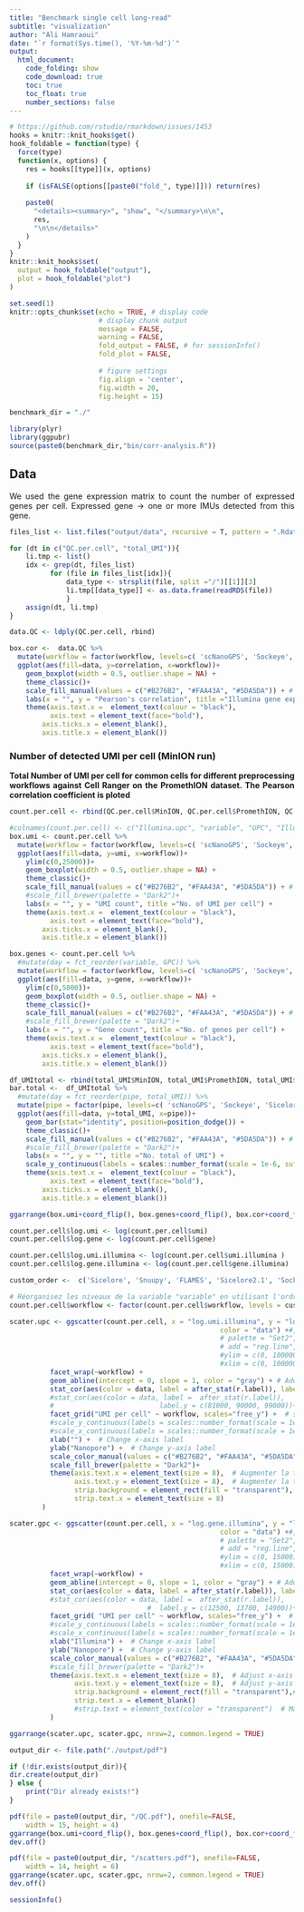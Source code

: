 ```yaml
---
title: "Benchmark single cell long-read"
subtitle: "visualization"
author: "Ali Hamraoui"
date: "`r format(Sys.time(), '%Y-%m-%d')`"
output:
  html_document:
    code_folding: show
    code_download: true
    toc: true
    toc_float: true
    number_sections: false
---
```


<style>
body {
text-align: justify}
</style>

<!-- Automatically computes and prints in the output the running time for any code chunk -->
```r
# https://github.com/rstudio/rmarkdown/issues/1453
hooks = knitr::knit_hooks$get()
hook_foldable = function(type) {
  force(type)
  function(x, options) {
    res = hooks[[type]](x, options)
    
    if (isFALSE(options[[paste0("fold_", type)]])) return(res)
    
    paste0(
      "<details><summary>", "show", "</summary>\n\n",
      res,
      "\n\n</details>"
    )
  }
}
knitr::knit_hooks$set(
  output = hook_foldable("output"),
  plot = hook_foldable("plot")
)
```

<!-- Set default parameters for all chunks -->
```r
set.seed(1)
knitr::opts_chunk$set(echo = TRUE, # display code
                      # display chunk output
                      message = FALSE,
                      warning = FALSE,
                      fold_output = FALSE, # for sessionInfo()
                      fold_plot = FALSE,
                      
                      # figure settings
                      fig.align = 'center',
                      fig.width = 20,
                      fig.height = 15)
```


```r
benchmark_dir = "./"

library(plyr)
library(ggpubr)
source(paste0(benchmark_dir,"bin/corr-analysis.R"))
```

## Data
We used the gene expression matrix to count the number of expressed genes per cell. Expressed gene -> one or more IMUs detected from this gene.

```r
files_list <- list.files("output/data", recursive = T, pattern = ".Rdata", full.names=TRUE)

for (dt in c("QC.per.cell", "total_UMI")){
    li.tmp <- list()
    idx <- grep(dt, files_list)
          for (file in files_list[idx]){
              data_type <- strsplit(file, split ="/")[[1]][3]
              li.tmp[[data_type]] <- as.data.frame(readRDS(file))
              }
    assign(dt, li.tmp)
}

data.QC <- ldply(QC.per.cell, rbind)
```

```r
box.cor <-  data.QC %>%
  mutate(workflow = factor(workflow, levels=c( 'scNanoGPS', 'Sockeye', 'Sicelore2.1', 'FLAMES', 'Snuupy', 'Sicelore'))) %>%
  ggplot(aes(fill=data, y=correlation, x=workflow))+
    geom_boxplot(width = 0.5, outlier.shape = NA) +
    theme_classic()+
    scale_fill_manual(values = c("#B276B2", "#FAA43A", "#5DA5DA")) + # Change the colors 5DA5DA
    labs(x = "", y = "Pearson's correlation", title ="Illumina gene expression correlation" ) +
    theme(axis.text.x =  element_text(colour = "black"),
          axis.text = element_text(face="bold"),
        axis.ticks.x = element_blank(),
        axis.title.x = element_blank()) 
```


### Number of detected UMI per cell (MinION run) 

**Total Number of UMI per cell for common cells for different preprocessing workflows against Cell Ranger on the PromethION dataset. The Pearson correlation coefficient is ploted**

```r
count.per.cell <- rbind(QC.per.cell$MinION, QC.per.cell$PromethION, QC.per.cell$Spatial)
```


```r
#colnames(count.per.cell) <- c("Illumina.upc", "variable", "UPC", "Illumina.gpc", "GPC", "data")
box.umi <- count.per.cell %>%
  mutate(workflow = factor(workflow, levels=c( 'scNanoGPS', 'Sockeye', 'Sicelore2.1', 'FLAMES', 'Snuupy', 'Sicelore'))) %>%
  ggplot(aes(fill=data, y=umi, x=workflow))+
    ylim(c(0,25000))+
    geom_boxplot(width = 0.5, outlier.shape = NA) +
    theme_classic()+
    scale_fill_manual(values = c("#B276B2", "#FAA43A", "#5DA5DA")) + # Change the colors 5DA5DA
    #scale_fill_brewer(palette = "Dark2")+
    labs(x = "", y = "UMI count", title ="No. of UMI per cell") +
    theme(axis.text.x =  element_text(colour = "black"),
          axis.text = element_text(face="bold"),
        axis.ticks.x = element_blank(),
        axis.title.x = element_blank()) 
```

```r
box.genes <- count.per.cell %>%
  #mutate(day = fct_reorder(variable, GPC)) %>%
  mutate(workflow = factor(workflow, levels=c( 'scNanoGPS', 'Sockeye', 'Sicelore2.1', 'FLAMES', 'Snuupy', 'Sicelore'))) %>%
  ggplot(aes(fill=data, y=gene, x=workflow))+
    ylim(c(0,5000))+
    geom_boxplot(width = 0.5, outlier.shape = NA) +
    theme_classic()+
    scale_fill_manual(values = c("#B276B2", "#FAA43A", "#5DA5DA")) + # Change the colors 5DA5DA
    #scale_fill_brewer(palette = "Dark2")+
    labs(x = "", y = "Gene count", title ="No. of genes per cell") +
    theme(axis.text.x =  element_text(colour = "black"),
          axis.text = element_text(face="bold"),
        axis.ticks.x = element_blank(),
        axis.title.x = element_blank())
```

```r
df_UMItotal <- rbind(total_UMI$MinION, total_UMI$PromethION, total_UMI$Spatial)
bar.total <-  df_UMItotal %>%
  #mutate(day = fct_reorder(pipe, total_UMI)) %>%
  mutate(pipe = factor(pipe, levels=c( 'scNanoGPS', 'Sockeye', 'Sicelore2.1', 'FLAMES', 'Snuupy', 'Sicelore'))) %>%
  ggplot(aes(fill=data, y=total_UMI, x=pipe))+
    geom_bar(stat="identity", position=position_dodge()) +
    theme_classic()+
    scale_fill_manual(values = c("#B276B2", "#FAA43A", "#5DA5DA")) + # Change the colors 5DA5DA
    #scale_fill_brewer(palette = "Dark2")+
    labs(x = "", y = "", title ="No. total of UMI") +
    scale_y_continuous(labels = scales::number_format(scale = 1e-6, suffix = "M")) +#, limits = c(0,5000000))+
    theme(axis.text.x =  element_text(colour = "black"),
          axis.text = element_text(face="bold"),
        axis.ticks.x = element_blank(),
        axis.title.x = element_blank())
```

```r
ggarrange(box.umi+coord_flip(), box.genes+coord_flip(), box.cor+coord_flip(), bar.total+coord_flip(), ncol = 4, common.legend =T, legend="bottom")
```

```r
count.per.cell$log.umi <- log(count.per.cell$umi)
count.per.cell$log.gene <- log(count.per.cell$gene)

count.per.cell$log.umi.illumina <- log(count.per.cell$umi.illumina )
count.per.cell$log.gene.illumina <- log(count.per.cell$gene.illumina)
```

```r
custom_order <-  c('Sicelore', 'Snuupy', 'FLAMES', 'Sicelore2.1', 'Sockeye', 'scNanoGPS')

# Réorganisez les niveaux de la variable "variable" en utilisant l'ordre personnalisé
count.per.cell$workflow <- factor(count.per.cell$workflow, levels = custom_order)

scater.upc <- ggscatter(count.per.cell, x = "log.umi.illumina", y = "log.umi", size = 0.2,
                                                    color = "data") +#,
                                                    # palette = "Set2",
                                                    # add = "reg.line",
                                                    #ylim = c(0, 100000),
                                                    #xlim = c(0, 100000)) +
          facet_wrap(~workflow) + 
          geom_abline(intercept = 0, slope = 1, color = "gray") + # Add confidence interval
          stat_cor(aes(color = data, label = after_stat(r.label)), label.y = c(8.7,10,11.3)) + #c(90000, 99000)) +
          #stat_cor(aes(color = data, label =  after_stat(r.label)),
          #                          label.y = c(81000, 90000, 99000))+ 
          facet_grid("UMI per cell" ~ workflow, scales="free_y") +  # scales = "free_x", space = "free_x", switch = "x")+
          #scale_y_continuous(labels = scales::number_format(scale = 1e-3, suffix = "k")) + # Change y-axis labels to "k"
          #scale_x_continuous(labels = scales::number_format(scale = 1e-3, suffix = "k")) + # Change x-axis labels to "k"
          xlab("") +  # Change x-axis label
          ylab("Nanopore") +  # Change y-axis label
          scale_color_manual(values = c("#B276B2", "#FAA43A", "#5DA5DA")) +  # Change the colors to 5DA5DA
          scale_fill_brewer(palette = "Dark2")+
          theme(axis.text.x = element_text(size = 8),  # Augmenter la taille des étiquettes x
                axis.text.y = element_text(size = 8),  # Augmenter la taille des étiquettes y
                strip.background = element_rect(fill = "transparent"),
                strip.text.x = element_text(size = 8)
        ) 

scater.gpc <- ggscatter(count.per.cell, x = "log.gene.illumina", y = "log.gene", size = 0.2,
                                                    color = "data") +#,
                                                    # palette = "Set2",
                                                    # add = "reg.line",
                                                    #ylim = c(0, 15000),
                                                    #xlim = c(0, 15000), ) +
          facet_wrap(~workflow) +
          geom_abline(intercept = 0, slope = 1, color = "gray") + # Add confidence interval
          stat_cor(aes(color = data, label = after_stat(r.label)), label.y = c(8,9,10)) + #c(90000, 99000)) +
          #stat_cor(aes(color = data, label =  after_stat(r.label)),
                                  #  label.y = c(12500, 13700, 14900))+ 
          facet_grid( "UMI per cell" ~ workflow, scales="free_y") +  # scales = "free_x", space = "free_x", switch = "x")+
          #scale_y_continuous(labels = scales::number_format(scale = 1e-3, suffix = "k")) + # Change y-axis labels to "k"
          #scale_x_continuous(labels = scales::number_format(scale = 1e-3, suffix = "k")) + # Change x-axis labels to "k"
          xlab("Illumina") +  # Change x-axis label
          ylab("Nanopore") +  # Change y-axis label
          scale_color_manual(values = c("#B276B2", "#FAA43A", "#5DA5DA")) +  # Change the colors to 5DA5DA
          #scale_fill_brewer(palette = "Dark2")+
          theme(axis.text.x = element_text(size = 8),  # Adjust x-axis text size
                axis.text.y = element_text(size = 8),  # Adjust y-axis text size
                strip.background = element_rect(fill = "transparent"),#,  # Make facet labels transparent
                strip.text.x = element_blank()
                #strip.text = element_text(color = "transparent")  # Make facet label text transparent
          )

ggarrange(scater.upc, scater.gpc, nrow=2, common.legend = TRUE)
```


```r
output_dir <- file.path("./output/pdf")

if (!dir.exists(output_dir)){
dir.create(output_dir)
} else {
    print("Dir already exists!")
}

pdf(file = paste0(output_dir, "/QC.pdf"), onefile=FALSE,
    width = 15, height = 4)
ggarrange(box.umi+coord_flip(), box.genes+coord_flip(), box.cor+coord_flip(), bar.total+coord_flip(), ncol = 4, common.legend =T, legend="bottom")
dev.off()

pdf(file = paste0(output_dir, "/scatters.pdf"), onefile=FALSE,
    width = 14, height = 6)
ggarrange(scater.upc, scater.gpc, nrow=2, common.legend = TRUE)
dev.off()
```


```r
sessionInfo()
```


